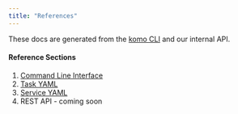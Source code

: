 ```yaml
---
title: "References"
---
```


These docs are generated from the [komo CLI](https://github.com/komodoai/komo) and our internal API.

#### Reference Sections

1. [Command Line Interface](/reference/komo-cli-reference)
2. [Task YAML](/reference/task_yaml)
3. [Service YAML](/reference/service_yaml)
4. REST API - coming soon

